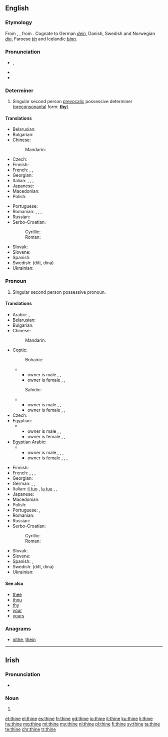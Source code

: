 ==English==
{{wikipedia}}

===Etymology===
From {{etyl|enm|en}} {{term|thyn|lang=enm}}, {{term|þyn|lang=enm}}, from {{etyl|ang|en}} {{m|ang|þīn}}. Cognate to German ''[[dein]]'', Danish, Swedish and Norwegian ''[[din]]'', Faroese ''[[tín]]'' and Icelandic ''[[þinn]]''.

===Pronunciation===
* {{a|UK}} {{enPR|<i>th</i>īn}}, {{IPA|/ðaɪn/|lang=en}}
* {{audio|en-us-thine.ogg|Audio (US)|lang=en}}
* {{rhymes|aɪn|lang=en}}

===Determiner===
{{head|en|determiner|cat2=possessive determiners}}

# {{context|archaic|lang=en}} Singular second person [[prevocalic]] possessive determiner ([[preconsonantal]] form: '''[[thy]]''').

====Translations====
{{trans-top|possessive determiner}}
* Belarusian: {{t|be|твой|tr=tvoj|sc=Cyrl}}
* Bulgarian: {{t|bg|твой|tr=tvoj|sc=Cyrl}}
* Chinese:
*: Mandarin: {{t+|cmn|你|tr=nǐde|alt=你的|sc=Hani}}
* Czech: {{t+|cs|tvůj}}
* Finnish: {{t+|fi|sinun}}
* French: {{t+|fr|ton|m}}, {{t+|fr|ta|f}}, {{t+|fr|tes|m-p|f-p}}
* Georgian: {{t|ka|შენი|sc=Geor}}
* Italian: {{t+|it|tuo|m}}, {{t+|it|tua|f}}, {{t+|it|tuoi|m-p}}, {{t+|it|tue|f-p}}
* Japanese: {{t|ja|お前|tr=おまえの, omae-no|alt=お前の|sc=Jpan}}
* Macedonian: {{t|mk|твој|tr=tvoj|sc=Cyrl}}
* Polish: {{t+|pl|twój}}
{{trans-mid}}
* Portuguese: {{t+|pt|teu|m}}
* Romanian: {{t+|ro|tău|m-n}}, {{t+|ro|ta|f}}, {{t|ro|tăi|m-p}}, {{t+|ro|tale|f-p|n-p}}
* Russian: {{t+|ru|твой}}
* Serbo-Croatian:
*: Cyrillic: {{t|sh|твој}}
*: Roman: {{t|sh|tvoj}}
* Slovak: {{t|sk|tvoj}}
* Slovene: {{t|sl|tvój}}
* Spanish: {{t+|es|tu}}
* Swedish: {{t+|sv|din}} (ditt, dina)
* Ukrainian: {{t|uk|твій|tr=tvij|sc=Cyrl}}
{{trans-bottom}}

===Pronoun===
{{head|en|pronoun|cat2=possessive pronouns|cat3=second person pronouns}}

# {{context|archaic|lang=en}} Singular second person possessive pronoun.

====Translations====
{{trans-top|possessive pronoun}}
* Arabic: {{qualifier|belonging to one person}} {{t+|ar|لك|m|tr=lak|sc=Arab}}, {{t+|ar|لك|f|tr=laki|sc=Arab}}
* Belarusian: {{t|be|твой|tr=tvoj|sc=Cyrl}}
* Bulgarian: {{t|bg|твой|tr=tvoj|sc=Cyrl}}
* Chinese:
*: Mandarin: {{t+|cmn|你|tr=nǐde|alt=你的|sc=Hani}}
* Coptic:
*: Bohairic:
*** owner is male  {{t|cop|ⲫⲱⲕ|m|tr=phōk}}, {{t|cop|ⲑⲱⲕ|f|tr=θōk}}, {{t|cop|ⲛⲟⲩⲕ|p|tr=nwk}}
*** owner is female  {{t|cop|ⲫⲱ|m|tr=phō}}, {{t|cop|ⲑⲱ|f|tr=θō}}, {{t|cop|ⲛⲟⲩ|p|tr=nw}}
*: Sahidic:
*** owner is male  {{t|cop|ⲡⲱⲕ|m|tr=pōk}}, {{t|cop|ⲧⲱⲕ|f|tr=tōk}}, {{t|cop|ⲛⲟⲩⲕ|p|tr=nwk}}
*** owner is female  {{t|cop|ⲡⲱ|m|tr=pō}}, {{t|cop|ⲧⲱ|f|tr=tō}}, {{t|cop|ⲛⲟⲩ|p|tr=nw}}
* Czech: {{t+|cs|tvůj}}
* Egyptian:
*** owner is male   {{t|egy|𓅮𓇌𓎡|m|tr=payk}}, {{t|egy|𓏏𓇌𓎡|f|tr=tayk}}, {{t|egy|𓈖𓄿𓇌𓎡|p|tr=nayk}}
*** owner is female  {{t|egy|𓅮𓇌𓁐|m|tr=payt}}, {{t|egy|𓏏𓇌𓁐|f|tr=tayt}}, {{t|egy|𓈖𓄿𓇌𓁐|p|tr=nayt}}
* Egyptian Arabic:
*** owner is male  {{t|arz|لك|tr=lik|sc=Arab}}, {{t|arz|بتاعك|m|tr=betaʕak|sc=Arab}},  {{t|arz|بتاعتاك|f|tr=betaʕtak|sc=Arab}}, {{t|arz|بتوعاك|p|tr=betoʕak|sc=Arab}}
*** owner is female {{t|arz|لك|tr=liki|sc=Arab}}, {{t|arz|بتاعك|m|tr=betaʕik|sc=Arab}},  {{t|arz|بتاعتاك|f|tr=betaʕtik|sc=Arab}}, {{t|arz|بتوعاك|p|tr=betoʕik|sc=Arab}}
{{trans-mid}}
* Finnish: {{t+|fi|sinun}}
* French: {{t+|fr|le tien|m}}, {{t+|fr|la tienne|f}}, {{t+|fr|les tiens|m-p}}, {{t+|fr|les tiennes|f-p}}
* Georgian: {{t|ka|შენი|sc=Geor}}
* German: {{t+|de|dein|m|n}}, {{t+|de|deine|f}}, {{t+|de|deine|p}}
* Italian: [[il tuo]] {{g|m}}{{g|s}}, [[la tua]] {{g|f}}{{g|s}}, {{t|it|i tuoi|m|p}}, {{t|it|le tue}}
* Japanese: {{t|ja|お前|tr=おまえの, omae-no|alt=お前の|sc=Jpan}}
* Macedonian: {{t|mk|твој|tr=tvoj|sc=Cyrl}}
* Polish: {{t+|pl|twój}}
* Portuguese: {{t+|pt|teu|m}}, {{t+|pt|seu|m}}
* Romanian: {{t|ro|al tău, a ta, ai tăi, ale tale}}
* Russian: {{t+|ru|твой}}
* Serbo-Croatian:
*: Cyrillic: {{t|sh|твој}}
*: Roman: {{t|sh|tvoj}}
* Slovak: {{t|sk|tvoj}}
* Slovene: {{t|sl|tvój}}
* Spanish: {{t|es|el tuyo|m}}, {{t|es|la tuya|f}}
* Swedish: {{t+|sv|din}} (ditt, dina)
* Ukrainian: {{t|uk|твій|tr=tvij|sc=Cyrl}}
{{trans-bottom}}

====See also====
* [[thee]]
* [[thou]]
* [[thy]]
* [[your]]
* [[yours]]

===Anagrams===
* [[nithe#English|nithe]], [[thein#English|thein]]

----

==Irish==

===Pronunciation===
* {{IPA|[ˈhɪnʲə]|lang=ga}}

===Noun===
{{head|ga|mutated noun}}

# {{ga-lenition of|tine}}

[[et:thine]]
[[el:thine]]
[[es:thine]]
[[fr:thine]]
[[gd:thine]]
[[io:thine]]
[[it:thine]]
[[ku:thine]]
[[li:thine]]
[[hu:thine]]
[[mg:thine]]
[[ml:thine]]
[[my:thine]]
[[nl:thine]]
[[pl:thine]]
[[fi:thine]]
[[sv:thine]]
[[ta:thine]]
[[te:thine]]
[[chr:thine]]
[[tr:thine]]